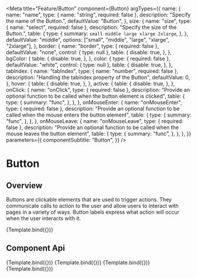 
<Meta
  title="Feature/Button"
  component={Button}
  argTypes={{
    name: {
      name: "name",
      type: { name: "string", required: false },
      description: "Specify the name of the Button.",
      defaultValue: "Button",
    },
    size: {
      name: "size",
      type: { name: "select", required: false },
      description: "Specify the size of the Button.",
      table: {
        type: {
          summary: `small middle large xlarge 2xlarge`,
        },
      },
      defaultValue: "middle",
      options: ["small", "middle", "large", "xlarge", "2xlarge"],
    },
    border: {
      name: "border",
      type: { required: false },
      defaultValue: "none",
      control: { type: null },
      table: {
        disable: true,
      },
    },
    bgColor: {
      table: {
        disable: true,
      },
    },
    color: {
      type: { required: false },
      defaultValue: "white",
      control: { type: null },
      table: {
        disable: true,
      },
    },
    tabIndex: {
      name: "tabIndex",
      type: { name: "number", required: false },
      description: "Handling the tabindex property of the Button",
      defaultValue: 0,
    },
    hover: {
      table: {
        disable: true,
      },
    },
    active: {
      table: {
        disable: true,
      },
    },
    onClick: {
      name: "onClick",
      type: { required: false },
      description:
        "Provide an optional function to be called when the button element is clicked",
      table: {
        type: {
          summary: "func",
        },
      },
    },
    onMouseEnter: {
      name: "onMouseEnter",
      type: { required: false },
      description:
        "Provide an optional function to be called when the mouse enters the button element",
      table: {
        type: {
          summary: "func",
        },
      },
    },
    onMouseLeave: {
      name: "onMouseLeave",
      type: { required: false },
      description:
        "Provide an optional function to be called when the mouse leaves the button element",
      table: {
        type: {
          summary: "func",
        },
      },
    },
  }}
  parameters={{
    componentSubtitle: "Button",
  }}
/>

# Button

## Overview

Buttons are clickable elements that are used to trigger actions. They communicate calls to action to the user and allow users to interact with pages in a variety of ways. Button labels express what action will occur when the user interacts with it.


<Canvas>
  <Story
    name="Primary"
    args={{
      bgColor: "#0e62fe",
      hover: {
        bgColor: "#024fe5",
      },
      active: {
        bgColor: "#022b9d",
      },
    }}
  >
    {Template.bind({})}
  </Story>
</Canvas>

## Component Api

<ArgsTable story="Primary" />

<Canvas>
  <Story
    name="Danger"
    args={{
      bgColor: "#da1e28",
      border: "none",
      hover: {
        bgColor: "#b91823",
      },
      active: {
        bgColor: "#760c11",
      },
    }}
  >
    {Template.bind({})}
  </Story>
</Canvas>

<Canvas>
  <Story
    name="Ghost"
    args={{
      bgColor: "white",
      hover: {
        bgColor: "#e8e8e8",
      },
      active: {
        bgColor: "#c5c5c5",
        border: "1px solid white",
      },
      color: "#0e62fe",
    }}
  >
    {Template.bind({})}
  </Story>
</Canvas>

<Canvas>
  <Story
    name="Secondary"
    args={{
      bgColor: "#393939",
      hover: {
        bgColor: "#424242",
      },
      active: {
        bgColor: "#6e6e6e",
      },
    }}
  >
    {Template.bind({})}
  </Story>
</Canvas>

<Canvas>
  <Story
    name="Tertiary"
    args={{
      bgColor: "transparent",
      hover: {
        border: "white",
        bgColor: "#024fe5",
        color: "white",
      },
      active: {
        border: "white",
        bgColor: "#022b9d",
        color: "white",
      },
      color: "#0e62fe",
      border: "1px solid #0e62fe",
    }}
  >
    {Template.bind({})}
  </Story>
</Canvas>

